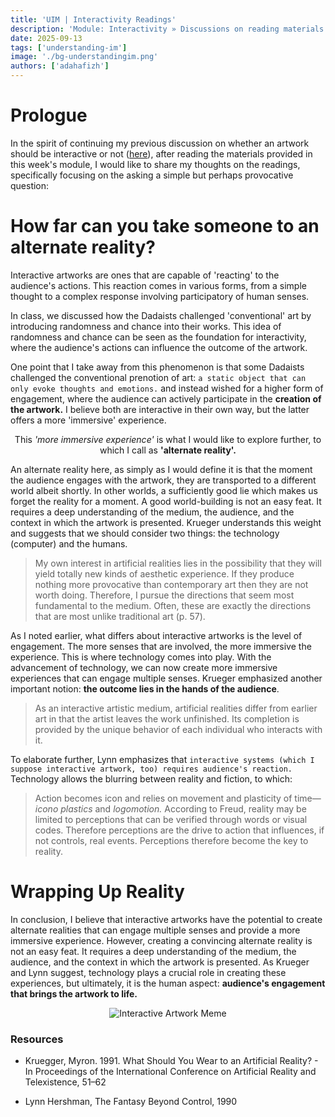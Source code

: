```yaml
---
title: 'UIM | Interactivity Readings'
description: 'Module: Interactivity » Discussions on reading materials'
date: 2025-09-13
tags: ['understanding-im']
image: './bg-understandingim.png'
authors: ['adahafizh']
---
```


# Prologue

In the spirit of continuing my previous discussion on whether an artwork should be interactive or not ([here](https://hafizh-log.vercel.app/blog/understanding-im-w2)), after reading the materials provided in this week's module, I would like to share my thoughts on the readings, specifically focusing on the asking a simple but perhaps provocative question:

# How far can you take someone to an alternate reality?

Interactive artworks are ones that are capable of 'reacting' to the audience's actions. This reaction comes in various forms, from a simple thought to a complex  response involving participatory of human senses. 

In class, we discussed how the Dadaists challenged 'conventional' art by introducing randomness and chance into their works. This idea of randomness and chance can be seen as the foundation for interactivity, where the audience's actions can influence the outcome of the artwork.

One point that I take away from this phenomenon is that some Dadaists challenged the conventional prenotion of art: `a static object that can only evoke thoughts and emotions.` and instead wished for a higher form of engagement, where the audience can actively participate in the **creation of the artwork.** I believe both are interactive in their own way, but the latter offers a more 'immersive' experience.

<div align="center">
    <p> This <i>'more immersive experience'</i> is what I would like to explore further, to which I call as <b>'alternate reality'.</b> </p>
</div>

An alternate reality here, as simply as I would define it is that the moment the audience engages with the artwork, they are transported to a different world albeit shortly. In other worlds, a sufficiently good lie which makes us forget the reality for a moment. A good world-building is not an easy feat. It requires a deep understanding of the medium, the audience, and the context in which the artwork is presented. Krueger understands this weight and suggests that we should consider two things: the technology (computer) and the humans. 

> My own interest in artificial realities lies in the possibility that they will yield totally new kinds of aesthetic experience. If they produce nothing more provocative than contemporary art then they are not worth doing. Therefore, I pursue the directions that seem most fundamental to the medium. Often, these
are exactly the directions that are most unlike traditional art (p. 57). 

As I noted earlier, what differs about interactive artworks is the level of engagement. The more senses that are involved, the more immersive the experience. This is where technology comes into play. With the advancement of technology, we can now create more immersive experiences that can engage multiple senses. Krueger emphasized another important notion: **the outcome lies in the hands of the audience**.

> As an interactive artistic medium, artificial realities differ from earlier art in that the artist leaves the work unfinished. Its completion is provided by the unique behavior of each individual who interacts with it. 

To elaborate further, Lynn emphasizes that `interactive systems (which I suppose interactive artwork, too) requires audience's reaction.` Technology allows the blurring between reality and fiction, to which: 

> Action becomes icon and relies on movement and plasticity of time—*icono plastics* and *logomotion.* According to Freud, reality may be limited to
perceptions that can be verified through words or visual codes. Therefore perceptions are the drive to action that influences, if not controls, real events. Perceptions therefore become the key to reality.

# Wrapping Up Reality

In conclusion, I believe that interactive artworks have the potential to create alternate realities that can engage multiple senses and provide a more immersive experience. However, creating a convincing alternate reality is not an easy feat. It requires a deep understanding of the medium, the audience, and the context in which the artwork is presented. As Krueger and Lynn suggest, technology plays a crucial role in creating these experiences, but ultimately, it is the human aspect: **audience's engagement that brings the artwork to life.**

<div align="center">
    <img src="meme.jpg" alt="Interactive Artwork Meme"/>
</div>

### Resources 

- Kruegger, Myron. 1991. What Should You Wear to an Artificial Reality? - In Proceedings of the International Conference on Artificial Reality and Telexistence, 51–62

- Lynn Hershman, The Fantasy Beyond Control, 1990